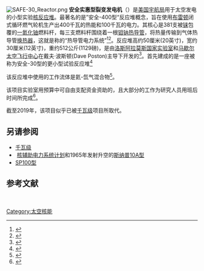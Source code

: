 [[File:SAFE-30_Reactor.png|thumb]]
'''安全实惠型裂变发电机'''（{{lang-en|'''Safe affordable fission engine'''}}）是[[美国宇航局|美国宇航局]]用于太空发电的小型实验[[核反应堆|核反应堆]]。最著名的是”安全-400型“反应堆概念，旨在使用[[布雷顿循环|布雷顿]]闭式循环燃气轮机生产出400千瓦的热能和100千瓦的电力。其核心是381支被[[铼|铼]]包覆的[[一氮化铀|一氮化铀]]燃料杆，每三支燃料杆围绕着一根[[钼|钼]][[钠|钠]][[热导管|热导管]]，将热量传输到气体热导管[[换热器|换热器]]，这就是称的“热导管电力系统”<ref name="Poston">{{cite conference | first = Poston | last = David I. |author2=Richard J. Kapernick |author3=Ray M. Guffee | year = 2002年|title = 安全400型太空裂变堆的设计与分析| book-title = 空间技术与应用国际论坛-斯塔夫2002|editor = ohamed S. El-Genk and Mary J. Bragg| volume = 608| publisher = AIP| pages = 578–588 | doi = 10.1063/1.1449775}}</ref><ref name="Blanchard">{{cite conference|first=James P.|last=Blanchard|title=拓展核技术的边界|book-title=第八届工程前沿年会：2002年美国国家工程协会工程前沿年会前沿工程报告|pages=84|publisher=[[美国国家科学院出版社|美国国家科学院出版社]]|date=2003年|url=http://www.nap.edu/openbook.php?record_id=10617&page=81|accessdate=2014-07-02|isbn=0309087325|archive-date=2014-07-14|archive-url=https://web.archive.org/web/20140714125403/http://www.nap.edu/openbook.php?record_id=10617&page=81|dead-url=no}}</ref>。反应堆高约50厘米(20英寸)，宽约30厘米(12英寸)，重约512公斤(1129磅)，是由[[洛斯阿拉莫斯国家实验室|洛斯阿拉莫斯国家实验室]]和[[马歇尔太空飞行中心|马歇尔太空飞行中心]]在戴夫·波斯顿(Dave Poston)主导下开发的<ref name="Poonawala">{{cite news|url=http://www.dawn.com/weekly/science/archive/040724/science6.htm|archive-url=https://archive.today/20130121120848/http://www.dawn.com/weekly/science/archive/040724/science6.htm|archive-date=2013-01-21|title=核冒险：太空探索的下一个发展步骤|last=Poonawala|first=Qurratulain|date=July 24, 2004|work=[[黎明报_(巴基斯坦)|黎明報]] 科技世界|accessdate=2009-02-23|dead-url=no}}</ref>。首先建成的是一座被称为安全-30型的更小型试验反应堆<ref name="pdf1">{{cite web|url=http://www.spacetransportation.com/ast/presentations/7b_vandy.pdf|title=安全实惠型裂变发动机系列测试|last=Poston|first=David|date=2001|work=NASA/JPL/MSFC/UAH 第12届先进太空推进研讨会 2001年4月3日至5日|format=PDF|accessdate=2009-02-23|archive-date=2004-10-22|archive-url=https://web.archive.org/web/20041022135357/http://www.spacetransportation.com/ast/presentations/7b_vandy.pdf|display-authors=etal|dead-url=no}}</ref>

该反应堆中使用的工作流体是氦-氙气混合物<ref name="pdf2">{{cite journal|title=布雷顿循环技术在太空动力中的应用|last=Harty|first=R.B.|date=1994|journal=航空航天电子设备工程和电子系统杂志|volume=9|issue=1|pages=28–32|doi=10.1109/62.257140}}</ref>。

该项目实验室用预算中可自由支配资金资助的，且大部分的工作为研究人员用班后时间所完成<ref name="Spotts">{{cite news|url=http://www.csmonitor.com/2002/0228/p14s01-stss.html|title=美国宇航局着眼于进入深空的核火箭|last=Spotts|first=Peter N.|date=February 28, 2002|work=[[基督教科学箴言报|基督教科学箴言报]]|accessdate=2009-02-24|archive-date=2020-10-30|archive-url=https://web.archive.org/web/20201030234502/https://www.csmonitor.com/2002/0228/p14s01-stss.html|dead-url=no}}</ref>。

截至2019年，该项目似乎已被[[千瓦级|千瓦级]]项目所取代。

==另请参阅==
* [[千瓦级|千瓦级]]
* [[核辅助电力系统|核辅助电力系统计划]]和1965年发射升空的[[斯纳普10A型|斯纳普10A型]]
* [[SP100型|SP100型]]

==参考文献==
{{reflist}}
 
[[Category:太空核能|Category:太空核能]]